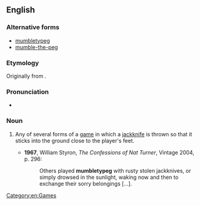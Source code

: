 ==English==
{{wikipedia}}

===Alternative forms===
* [[mumbletypeg]]
* [[mumble-the-peg]]

===Etymology===
Originally from {{compound|mumble|the|peg|lang=en}}.

===Pronunciation===
* {{a|UK}} {{IPA|/ˈmʌmb(ə)ltiˌpɛɡ/|lang=en}}

===Noun===
{{en-noun|-}}

# {{context|US|lang=en}} Any of several forms of a [[game]] in which a [[jackknife]] is thrown so that it sticks into the ground close to the player's feet.
#* '''1967''', William Styron, ''The Confessions of Nat Turner'', Vintage 2004, p. 296:
#*: Others played '''mumbletypeg''' with rusty stolen jackknives, or simply drowsed in the sunlight, waking now and then to exchange their sorry belongings [...].

[[Category:en:Games]]